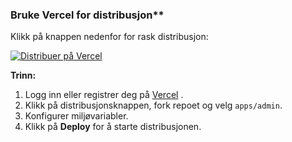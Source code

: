### Bruke Vercel for distribusjon\*\*

Klikk på knappen nedenfor for rask distribusjon:

[![Distribuer på Vercel](https://vercel.com/button)](https://vercel.com/new/clone?demo-description=PPanel%20er%20et%20rent%2C%20profesjonelt%2C%20og%20perfekt%20åpen-kilde%20proxy%20panel%20verktøy%2C%20designet%20for%20å%20være%20ditt%20ideelle%20valg%20for%20læring%20og%20praktisk%20bruk&demo-image=https%3A%2F%2Furlscan.io%2Fliveshot%2F%3Fwidth%3D1920%26height%3D1080%26url%3Dhttps%3A%2F%2Fadmin.ppanel.dev&demo-title=PPanel%20Admin%20Web&demo-url=https%3A%2F%2Fadmin.ppanel.dev%2F&from=.&project-name=ppanel-admin-web&repository-name=ppanel-web&repository-url=https%3A%2F%2Fgithub.com%2Fperfect-panel%2Fppanel-web&root-directory=apps%2Fadmin&skippable-integrations=1)

**Trinn:**

1. Logg inn eller registrer deg på [Vercel](https://vercel.com/) .
2. Klikk på distribusjonsknappen, fork repoet og velg `apps/admin`.
3. Konfigurer miljøvariabler.
4. Klikk på **Deploy** for å starte distribusjonen.


<Giscus />
